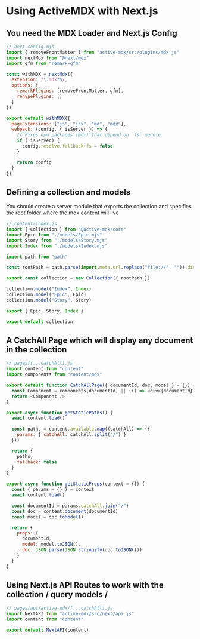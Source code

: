 # Using ActiveMDX with Next.js

## You need the MDX Loader and Next.js Config

```javascript
// next.config.mjs
import { removeFrontMatter } from "active-mdx/src/plugins/mdx.js"
import nextMdx from "@next/mdx"
import gfm from "remark-gfm"

const withMDX = nextMdx({
  extension: /\.mdx?$/,
  options: {
    remarkPlugins: [removeFrontMatter, gfm],
    rehypePlugins: []
  }
})

export default withMDX({
  pageExtensions: ["js", "jsx", "md", "mdx"],
  webpack: (config, { isServer }) => {
    // Fixes npm packages (mdx) that depend on `fs` module
    if (!isServer) {
      config.resolve.fallback.fs = false
    }

    return config
  }
})
```

## Defining a collection and models

You should create a server module that exports the collection and specifies the root folder where the mdx content will live

```javascript
// content/index.js
import { Collection } from "@active-mdx/core"
import Epic from "./models/Epic.mjs"
import Story from "./models/Story.mjs"
import Index from "./models/Index.mjs"

import path from "path"

const rootPath = path.parse(import.meta.url.replace("file://", "")).dir

export const collection = new Collection({ rootPath })

collection.model("Index", Index)
collection.model("Epic", Epic)
collection.model("Story", Story)

export { Epic, Story, Index }

export default collection
```

## A CatchAll Page which will display any document in the collection

```javascript
// pages/[...catchAll].js
import content from "content"
import components from "content/mdx"

export default function CatchAllPage({ documentId, doc, model } = {}) {
  const Component = components[documentId] || (() => <div>{documentId}</div>)
  return <Component />
}

export async function getStaticPaths() {
  await content.load()

  const paths = content.available.map((catchAll) => ({
    params: { catchAll: catchAll.split("/") }
  }))

  return {
    paths,
    fallback: false
  }
}

export async function getStaticProps(context = {}) {
  const { params = {} } = context
  await content.load()

  const documentId = params.catchAll.join("/")
  const doc = content.document(documentId)
  const model = doc.toModel()

  return {
    props: {
      documentId,
      model: model.toJSON(),
      doc: JSON.parse(JSON.stringify(doc.toJSON()))
    }
  }
}
```

## Using Next.js API Routes to work with the collection / query models /

```javascript
// pages/api/active-mdx/[...catchAll].js
import NextAPI from "active-mdx/src/next/api.js"
import content from "content"

export default NextAPI(content)
```
